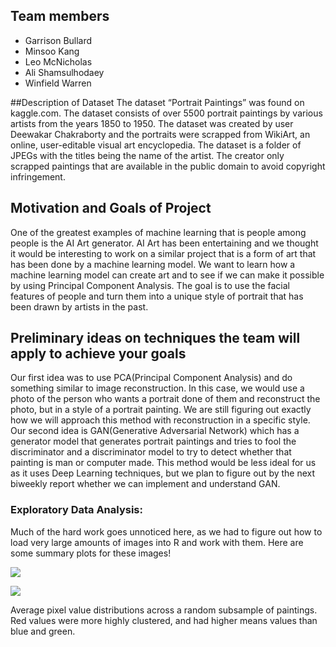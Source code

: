 ## Team members
- Garrison Bullard
- Minsoo Kang
- Leo McNicholas
- Ali Shamsulhodaey
- Winfield Warren

##Description of Dataset
The dataset “Portrait Paintings” was found on kaggle.com. The dataset consists of over 5500 portrait paintings by various artists from the years 1850 to 1950. The dataset was created by user Deewakar Chakraborty and the portraits were scrapped from WikiArt, an online, user-editable visual art encyclopedia. The dataset is a folder of JPEGs with the titles being the name of the artist. The creator only scrapped paintings that are available in the public domain to avoid copyright infringement.

## Motivation and Goals of Project 
One of the greatest examples of machine learning that is people among people is the AI Art generator. AI Art has been entertaining and we thought it would be interesting to work on a similar project that is a form of art that has been done by a machine learning model. We want to learn how a machine learning model can create art and to see if we can make it possible by using Principal Component Analysis. The goal is  to use the facial features of people and turn them into a unique style of portrait that has been drawn by artists in the past. 

## Preliminary ideas on techniques the team will apply to achieve your goals
Our first idea was to use PCA(Principal Component Analysis) and do something similar to image reconstruction. In this case, we would use a photo of the person who wants a portrait done of them and reconstruct the photo, but in a style of a portrait painting. We are still figuring out exactly how we will approach this method with reconstruction in a specific style. Our second idea is GAN(Generative Adversarial Network) which has a generator model that generates portrait paintings and tries to fool the discriminator and a discriminator model to try to detect whether that painting is man or computer made. This method would be less ideal for us as it uses Deep Learning techniques, but we plan to figure out by the next biweekly report whether we can implement and understand GAN.

### Exploratory Data Analysis:
Much of the hard work goes unnoticed here, as we had to figure out how to load very large amounts of images into R and work with them. Here are some summary plots for these images!

![](mean.png)

![](st_dev.png)

Average pixel value distributions across a random subsample of paintings. Red values were more highly clustered, and had higher means values than blue and green.
